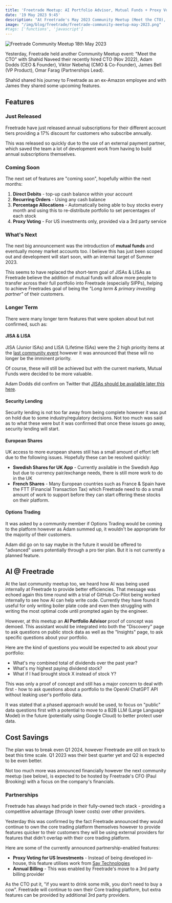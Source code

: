 ```yaml
---
title: 'Freetrade Meetup: AI Portfolio Advisor, Mutual Funds + Proxy Voting'
date: '19 May 2023 9:45'
description: "At Freetrade's May 2023 Community Meetup (Meet the CTO), they announced new features, including an AI Portfolio Assistant, mutual funds, proxy voting & auto-investing"
image: "/img/blog/freetrade/freetrade-community-meetup-may-2023.png"
#tags: ['functions', 'javascript']
---
```


![Freetrade Community Meetup 18th May 2023](/img/blog/freetrade/freetrade-community-meetup-may-2023.webp)

Yesterday, Freetrade held another Community Meetup event: "Meet the CTO" with Shahid Naveed their recently hired CTO (Nov 2022), Adam Dodds (CEO & Founder), Viktor Nebehaj (CMO & Co-Founder), James Bell (VP Product), Omar Farag (Partnerships Lead).

Shahid shared his journey to Freetrade as an ex-Amazon employee and with James they shared some upcoming features.

## Features

### Just Released

Freetrade have just released annual subscriptions for their different account tiers providing a 17% discount for customers who subscribe annually.

This was released so quickly due to the use of an external payment partner, which saved the team a lot of development work from having to build annual subscriptions themselves.

### Coming Soon

The next set of features are "coming soon", hopefully within the next months:

1. **Direct Debits** - top-up cash balance within your account
2. **Recurring Orders** - Using any cash balance
3. **Percentage Allocations** - Automatically being able to buy stocks every month and using this to re-distribute portfolio to set percentages of each stock
4. **Proxy Voting** - For US investments only, provided via a 3rd party service

### What's Next

The next big announcement was the introduction of **mutual funds** and eventually money market accounts too. I believe this has just been scoped out and development will start soon, with an internal target of Summer 2023. 

This seems to have replaced the short-term goal of JISAs & LISAs as Freetrade believe the addition of mutual funds will allow more people to transfer across their full portfolio into Freetrade (especially SIPPs), helping to achieve Freetrades goal of being the *"Long term & primary investing partner"* of their customers.

### Longer Term

There were many longer term features that were spoken about but not confirmed, such as:

#### JISA & LISA

JISA (Junior ISAs) and LISA (Lifetime ISAs) were the 2 high priority items at the [last community event](/blog/freetrade-meetup-april-2023) however it was announced that these will no longer be the imminent priority.

Of course, these will still be achieved but with the current markets, Mutual Funds were decided to be more valuable.

Adam Dodds did confirm on Twitter that [JISAs should be available later this here](https://twitter.com/doddsie/status/1659148125863288835?s=20).

#### Security Lending

Security lending is not too far away from being complete however it was put on hold due to some industry/regulatory decisions. Not too much was said as to what these were but it was confirmed that once these issues go away, security lending will start.

#### European Shares

UK access to more european shares still has a small amount of effort left due to the following issues. Hopefully these can be resolved quickly:

- **Swedish Shares for UK App** - Currently available in the Swedish App but due to currency pair/exchange needs, there is still more work to do in the UK
- **French Shares** - Many European countries such as France & Spain have the FTT (Financial Transaction Tax) which Freetrade need to do a small amount of work to support before they can start offering these stocks on their platform.

#### Options Trading

It was asked by a community member if Options Trading would be coming to the platform however as Adam summed up, it wouldn't be appropriate for the majority of their customers.

Adam did go on to say maybe in the future  it would be offered to "advanced" users potentially through a pro tier plan. But it is not currently a planned feature.

## AI @ Freetrade

At the last community meetup too, we heard how AI was being used internally at Freetrade to provide better efficiencies. That message was echoed again this time round with a trial of GitHub Co-Pilot being worked internally to see how AI can help write code. Currently they have found it useful for only writing boiler plate code and even then struggling with writing the most optimal code until prompted again by the engineer.

However, at this meetup an **AI Portfolio Advisor** proof of concept was demoed. This assistant would be integrated into both the "Discovery" page to ask questions on public stock data as well as the "Insights" page, to ask specific questions about your portfolio.

Here are the kind of questions you would be expected to ask about your portfolio:

- What's my combined total of dividends over the past year?
- What's my highest paying dividend stock?
- What if I had brought stock X instead of stock Y? 

This was only a proof of concept and still has a major concern to deal with first - how to ask questions about a portfolio to the OpenAI ChatGPT API without leaking user's portfolio data.

It was stated that a phased approach would be used, to focus on "public" data questions first with a potential to move to a B2B LLM (Large Language Model) in the future (potentially using Google Cloud) to better protect user data.

## Cost Savings

The plan was to break even Q1 2024, however Freetrade are still on track to beat this time scale. Q1 2023 was their best quarter yet and Q2 is expected to be even better.

Not too much more was announced financially however the next community meetup (see below), is expected to be hosted by Freetrade's CFO (Paul Brooking) with a focus on the company's financials.

### Partnerships

Freetrade has always had pride in their fully-owned tech stack - providing a competitive advantage (through lower costs) over other providers. 

Yesterday this was confirmed by the fact Freetrade announced they would continue to own the core trading platform themselves however to provide features quicker to their customers they will be using external providers for features that didn't overlap with their core trading platform.

Here are some of the currently announced partnership-enabled features:

- **Proxy Voting for US Investments** - Instead of being developed in-house, this feature utilises work from [Say Technologies](https://www.saytechnologies.com/)
- **Annual Billing** - This was enabled by Freetrade's move to a 3rd party billing provider 

As the CTO put it, "if you want to drink some milk, you don't need to buy a cow". Freetrade will continue to own their Core trading platform, but extra features can be provided by additional 3rd party providers.

